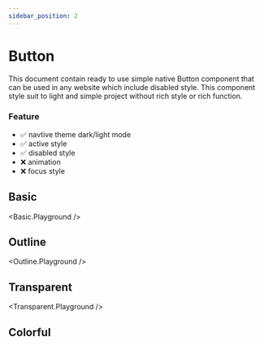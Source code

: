 ```yaml
---
sidebar_position: 2 
---
```




# Button

This document contain ready to use simple native Button component that can be used in any website which include disabled style.
This component style suit to light and simple project without rich style or rich function.

### Feature
- ✅ navtive theme dark/light mode
- ✅ active style 
- ✅ disabled style
- ❌ animation 
- ❌ focus style


## Basic

<Basic.Playground />


## Outline

<Outline.Playground />


## Transparent

<Transparent.Playground />


## Colorful

<Preview>
  <div className="flex gap-5">
    <Color color="primary" />
    <Color color="primary" disabled />
  </div>
  <div className="flex gap-5">
    <Color color="warning" />
    <Color color="warning" disabled />
  </div>
  <div className="flex gap-5">
    <Color color="danger" />
    <Color color="danger" disabled />
  </div>
  <div className="flex gap-5">
    <Color color="success" />
    <Color color="success" disabled />
  </div>
</Preview>